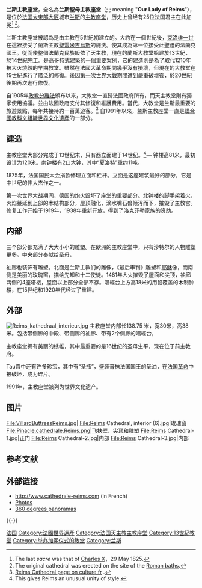 {{noteTA
|T=zh-hans:兰斯主教座堂;zh-hk:蘭斯主教座堂;zh-tw:漢斯主教座堂;
|1=zh-hans:兰斯;zh-hk:蘭斯;zh-tw:漢斯;
}}
{{Expand|time=2013-02-15T02:52:27+00:00 }}
{{Infobox church
|name                 = 漢斯主教座堂
|fullname             = Cathedral of Our Lady of Reims
|other name           = 
|native_name          = {{lang-fr|Cathédrale Notre-Dame de Reims}}
|image                = Reims_Cathédrale_Notre-Dame_1_SMierzwa.jpg
|imagealt             = Facade, looking northeast
|caption              = 漢斯主教座堂正立面
|pushpin map          = France
|pushpin map alt      = Location within France
|pushpin mapsize      = 
|map caption          = Location in France
|coordinates          = {{coord|49|15|13|N|4|2|3|E|region:FR-G|display=inline,title}}
|country              = {{FRA}}
|location             = [[兰斯|兰斯]]<br />Place du Cardinal Luçon, 51100
|membership           = 
|attendance           = 
|website              = {{url|http://www.cathedrale-reims.com/}}
|bull date            = 
|founded date         = <!-- {{start date|YYYY|MM|DD|df=y}} - but see note below -->
|founder              = 
|dedication           = {{link-en|漢斯聖母|Veneration of Mary in Roman Catholicism}}
|dedicated date       = 
|consecrated date     = 
|denomination         = [[天主教會|天主教會]]
|cult                 = 
|relics               = 
|events               = 
|past bishop          = 
|people               = [[克洛維一世|克洛維一世]]
|status               = [[主教座堂|主教座堂]]
|functional status    = 使用中
|heritage designation = 
|designated date      = 
|architect            = Jean d'Orbais<br />Jean-le-Loup<br />Gaucher of Reims<br />貝爾納·德·索松斯（Bernard de Soissons）
|architectural type   = 教堂
|style                = 高哥特式
|years built          = 1211年–1345年
|groundbreaking       = {{start date|df=yes|1211}}
|completed date       = {{end date|df=yes|1275}}
|construction cost    = 
|capacity             = 
|length               = {{convert|149.17|m|ft|abbr=on}}
|width                = <!-- {{convert| }} -->
|width nave           = <!-- {{convert| }} -->
|height               = <!-- {{convert| }} -->
|diameter             = <!-- {{convert| }} -->
|other dimensions     = 
|floor count          = 
|floor area           = {{convert|6,650|m2|ft2|abbr=on}}
|dome quantity        = 
|dome height outer    = <!-- {{convert| }} -->
|dome height inner    = <!-- {{convert| }} -->
|dome dia outer       = <!-- {{convert| }} -->
|dome dia inner       = <!-- {{convert| }} -->
|tower quantity       = 2
|tower height         = {{convert|81|m|ft|abbr=on}}
|spire quantity       = 
|spire height         = <!-- {{convert| }} -->
|materials            = 
|bells                = 2 (in south tower)
|bells hung           = 
|bell weight          = <!-- {{long ton|0| }} -->
|deanery              = 
|archdeaconry         = 
|episcopalarea        = 
|archdiocese          = [[天主教兰斯总教区|天主教兰斯总教区]]
|metropolis           = 
|province             = 
|synod                = 
|circuit              = 
|district             = 
|division             = 
|subdivision          = 
|archbishop           = 依列·德穆蘭-博福爾 (Éric de Moulins-Beaufort)
|prior                = 
|subprior             = 
|vicar                = 
|exarch               = 
|provost-rector       = 
|provost              = 
|viceprovost          = 
|rector               = 
|dean                 = 
|subdean              = 
|archpriest           = 
|precentor            = 
|succentor            = 
|chancellor           = 
|canonchancellor      = 
|canon                = 
|canonpastor          = 
|canonmissioner       = 
|canontreasurer       = 
|prebendary           = 
|priestincharge       = Jean-Pierre Laurent
|priest               = 
|asstpriest           = 
|honpriest            = 
|curate               = 
|asstcurate           = 
|minister             = 
|assistant            = 
|seniorpastor         = 
|pastor               = 
|chaplain             = 
|archdeacon           = 
|deacon               = 
|reader               = 
|student intern       = 
|organistdom          = 
|director             = 
|assistantorganist    = 
|organist             = 
|organscholar         = 
|chapterclerk         = 
|laychapter           = 
|warden               = 
|verger               = 
|businessmgr          = 
|liturgycoord         = 
|reledu               = 
|rcia                 = 
|youthmin             = 
|flowerguild          = 
|musicgroup           = 
|parishadmin          = 
|serversguild         = 
|logo                 = 
|logosize             = 
|logolink             = 
|logoalt              = 
|embedded             =
{{Infobox UNESCO World Heritage Site
| child    = yes
| Part_of  = 蘭斯的聖母大教堂、聖雷米修道院和塔烏宮
| Type     = Cultural
| Criteria = i, ii, vi
| ID       = 601-001
| Year     = 1991
}}
{{Infobox designation list
|embed=yes
|designation1=Monument Historique
|designation1_offname=Cathédrale Notre-Dame
|designation1_date=1862, 1920{{sfn|French Ministry of Culture: Cathédrale Notre-Dame}}
|designation1_number=
}}
}}
'''兰斯主教座堂'''，全名為'''兰斯聖母主教座堂'''（{{IPAc-en|ˌ|n|ɒ|t|r|ə|_|ˈ|d|ɑː|m|,_|ˌ|n|oʊ|t|r|ə|_|ˈ|d|eɪ|m|,_|ˌ|n|oʊ|t|r|ə|_|ˈ|d|ɑː|m}};{{sfn|柯林斯詞典具有「漢斯聖母」（Notre Dame）之意}}{{sfn|Oxford English Dictionary: "Notre Dame"}}{{sfn|New Oxford American Dictionary: "Notre Dame"}} {{IPA-fr|nɔtʁə dam də ʁɛ̃s|lang|Cathedrale de Notre Dame.oga}}; meaning "'''Our Lady of Reims'''"），是位於[[法国|法国]][[大東部大区|大東部大区]]城市[[兰斯|兰斯]]的[[主教座堂|主教座堂]]，历史上曾经有25位法国君主在此加冕<ref>The last ''sacre'' was that of [[Charles_X_of_France|Charles X]]，29 May 1825.</ref><!--   It replaces an older church, destroyed by a fire in 1211, which was built on the site of the [[basilica|basilica]] where [[Clovis_I|Clovis]] was baptized by兰斯主教[[Saint_Remigius|Saint Remi]]，in AD 496.--><ref>The original cathedral was erected on the site of the [[Thermae|Roman baths]].</ref>。

兰斯主教座堂被認為是由主教{{link-en|尼卡修斯|Nicasius_of_Rheims}}在5世紀初建立的。大約在一個世紀後，[[克洛维一世|克洛维一世]]在這裡接受了蘭斯主教[[聖雷米吉烏斯|聖雷米吉烏斯]]的施洗。使其成為第一位接受此聖禮的法蘭克國王。從而使整個法蘭克民族皈依了天主教，現在的蘭斯大教堂始建於13世紀，於14世紀完工。是高哥特式建築的一個重要案例，它的建造則是為了取代1210年被大火燒毀的早期教堂。雖然在法國大革命期間幾乎沒有損壞，但現在的大教堂在19世紀進行了廣泛的修復。後因[[第一次世界大戰|第一次世界大戰]]期間遭到嚴重破壞後，於20世紀後期再次進行修復。

自1905年[[1905年法国政教分离法|政教分離法]]頒布以來，大教堂一直歸法國政府所有，而天主教堂則有獨家使用協議。並由法國政府支付其修復和維護費用。{{Sfn|Kurmann|Villes|2001|p=23}}當代，大教堂是兰斯最重要的旅遊景點，每年共接待約一百萬遊客。<ref>[http://www.cathedrale-reims.culture.fr/ Reims Cathedral page on culture.fr] {{Wayback|url=http://www.cathedrale-reims.culture.fr/ |date=20160717234437 }}.</ref> 自1991年以來，兰斯主教座堂一直是[[聯合國教科文組織|聯合國教科文組織]][[世界文化遺產|世界文化遺產]]的一部分。{{Sfn|Kurmann|Villes|2001|p=23}}
== 建造 ==
主教座堂大部分完成于13世纪末，只有西立面建于14世纪。<ref>This gives Reims an unusual unity of style.</ref>—<!-- the nave having in the meantime been lengthened to afford room for the crowds that attended the [[coronation|coronation]]s. -->钟楼高81米，最初设计为120米。南钟楼有2口大钟，其中“夏洛特”重约11吨。

1875年，法国国民大会捐款修理立面和栏杆。立面是这座建筑最好的部分{{fact}}，它是中世纪的伟大杰作之一。

第一次世界大战期间，德国的炮火毁坏了座堂的重要部分。北钟楼的脚手架着火，火焰蔓延到上部的木结构部分，屋顶融化，滴水嘴石兽倾泻而下，摧毁了主教宫。修复工作开始于1919年，1938年重新开放，得到了洛克菲勒家族的资助。

== 内部 ==
<!-- [[Image:Chevet_cathédrale_Reims.jpg|thumb]] -->
三个部分都充满了大大小小的雕塑。在欧洲的主教座堂中，只有沙特尔的人物雕塑更多。中央部分奉献给圣母，<!-- is surmounted by a [[玫瑰窗|玫瑰窗]] framed in an arch itself decorated with statuary, in place of the usual sculptured [[tympanum|tympanum]]。The "gallery of the kings" above shows the baptism of Clovis in the centre flanked by statues of his successors. -->

袖廊也装饰有雕塑。北面是兰斯主教们的雕像，《最后审判》雕塑和[[耶稣|耶稣]]像，而南侧是美丽的玫瑰窗，描绘先知和十二使徒。1481年大火摧毁了屋面和尖顶，袖廊两侧的4座塔楼，屋面以上部分全部不存。唱經台上方高18米的用铅覆盖的木制钟楼，在15世纪和1920年代经过了重建。

== 外部 ==
[[File:Reims_kathedraal_interieur.jpg|thumb]]
主教座堂内部长138.75 米，宽30米，高38米。包括带侧廊的中殿、带侧廊的袖廊、带有2个侧廊的唱經台，<!--  and an [[apse|apse]] with [[ambulatory|ambulatory]] and radiating chapels. It hasinteresting [[花窗玻璃|花窗玻璃]] ranging from the 13世纪到20世纪。正门上方的玫瑰窗and the gallery beneath are of rare magnificence. --><!-- this kind of blurb is always better in a quote from a professional; many little critics would flag it "pov" (sic)-->

主教座堂拥有美丽的绣帷，其中最重要的是16世纪的圣母生平，现在位于前主教府。<!-- [[Palace_of_Tau|Palace of Tau]]。The north transept contains a fine organ in a flamboyant [[哥特式|哥特式]] case. The choir clock is ornamented with curious mechanical figures.  [[Marc_Chagall|Marc Chagall]] designed [[花窗玻璃|花窗玻璃]] installed in 1974 in the axis of the apse. -->

Tau宫中还有许多珍宝，其中有“圣瓶”，盛装膏抹法国国王的圣油，在[[法国革命|法国革命]]中被破坏，成为碎片。

1991年，主教座堂被列为世界文化遗产。

== 图片 ==
<gallery widths="200" heights="150">
File:VillardButtressReims.jpg|<!-- [[Villard_de_Honnecourt|Villard de Honnecourt]]'s drawing of a flying buttress at Reims, ca. 1230s（[[Bibliothèque_nationale_de_France|Bibliothèque nationale]]）-->
File:Reims Cathedral, interior (6).jpg|玫瑰窗
File:Pinacle.cathedrale.Reims.png|[[飞扶壁|飞扶壁]]、尖顶和雕塑
File:Reims Cathedral-1.jpg|正门
File:Reims Cathedral-2.jpg|内部
File:Reims Cathedral-3.jpg|内部
</gallery>

== 参考文献 ==
{{reflist}}

== 外部链接 ==
{{Commonscat|Cathédrale Notre-Dame de Reims}}
* http://www.cathedrale-reims.com{{Wayback|url=http://www.cathedrale-reims.com/ |date=20080705143409 }} (in French)
* [https://web.archive.org/web/20110607122843/http://kunsthistorie.com/galleri/index.php?album=Frankrike%2FReims&sortby=name&order=asc Photos]
* [http://jcm2044.net/PhotosHome/QTVR/ 360 degrees panoramas] {{Wayback|url=http://jcm2044.net/PhotosHome/QTVR/ |date=20201209040611 }}
{{-}}

{{法國世界遺產}}

[[Category:哥特式教堂|法国]]
[[Category:法國世界遺產|Category:法國世界遺產]]
[[Category:法国天主教主教座堂|Category:法国天主教主教座堂]]
[[Category:13世紀教堂|Category:13世紀教堂]]
[[Category:举办加冕仪式的教堂|Category:举办加冕仪式的教堂]]
[[Category:兰斯|Category:兰斯]]
